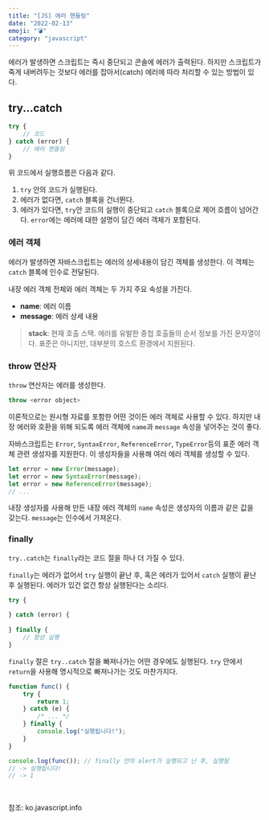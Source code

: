 ```yaml
---
title: "[JS] 에러 핸들링" 
date: "2022-02-13"
emoji: "💣"
category: "javascript"
---
```


에러가 발생하면 스크립트는 즉시 중단되고 콘솔에 에러가 출력된다.
하지만 스크립트가 죽게 내버려두는 것보다 에러를 잡아서(catch) 에러에 따라 처리할 수 있는 방법이 있다.

## try...catch
```js
try {
    // 코드
} catch (error) {
    // 에러 핸들링
}
```
위 코드에서 실행흐름은 다음과 같다.

1. `try` 안의 코드가 실행된다.
2. 에러가 없다면, `catch` 블록을 건너뛴다.
3. 에러가 있다면, `try`안 코드의 실행이 중단되고 `catch` 블록으로 제어 흐름이 넘어간다. `error`에는 에러에 대한 설명이 담긴 에러 객체가 포함된다.

### 에러 객체
에러가 발생하면 자바스크립트는 에러의 상세내용이 담긴 객체를 생성한다. 이 객체는 `catch` 블록에 인수로 전달된다.

내장 에러 객체 전체와 에러 객체는 두 가지 주요 속성을 가진다.

- **name**: 에러 이름
- **message**: 에러 상세 내용

> **stack**: 현재 호출 스택. 에러를 유발한 중첩 호출들의 순서 정보를 가진 문자열이다. 표준은 아니지만, 대부분의 호스트 환경에서 지원된다.

### throw 연산자
`throw` 연산자는 에러를 생성한다.
```js
throw <error object>
```

이론적으로는 원시형 자료를 포함한 어떤 것이든 에러 객체로 사용할 수 있다.
하지만 내장 에러와 호환을 위해 되도록 에러 객체에 `name`과 `message` 속성을 넣어주는 것이 좋다.

자바스크립트는 `Error`, `SyntaxError`, `ReferenceError`, `TypeError`등의 표준 에러 객체 관련 생성자를 지원한다.
이 생성자들을 사용해 여러 에러 객체를 생성할 수 있다.
```js
let error = new Error(message);
let error = new SyntaxError(message);
let error = new ReferenceError(message);
// ...
```

내장 생성자를 사용해 만든 내장 에러 객체의 `name` 속성은 생성자의 이름과 같은 값을 갖는다.
`message`는 인수에서 가져온다.

### finally
`try..catch`는 `finally`라는 코드 절을 하나 더 가질 수 있다.

`finally`는 에러가 없어서 `try` 실행이 끝난 후, 혹은 에러가 있어서 `catch` 실행이 끝난 후 실행된다. 에러가 있건 없건 항상 실행된다는 소리다.
```js
try {
    
} catch (error) {
    
} finally {
    // 항상 실행
}
```

`finally` 절은 `try..catch` 절을 빠져나가는 어떤 경우에도 실행된다. `try` 안에서 `return`을 사용해 명시적으로 빠져나가는 것도 마찬가지다.

```js
function func() {
    try {
        return 1;
    } catch (e) {
        /* ... */
    } finally {
        console.log("실행됩니다!");
    }
}

console.log(func()); // finally 안의 alert가 실행되고 난 후, 실행됨
// -> 실행됩니다!
// -> 1
```

<br/>

참조: ko.javascript.info